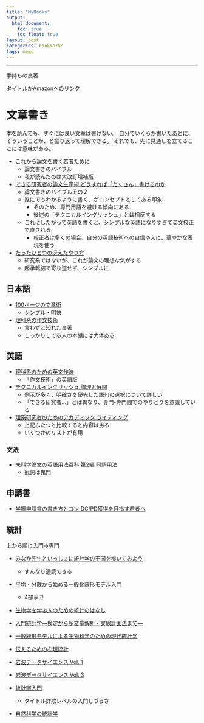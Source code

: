 ```yaml
---
title: "MyBooks"
output:
  html_document:
    toc: true
    toc_float: true
layout: post
categories: bookmarks
tags: memo
---
```


-------

手持ちの良著

タイトルがAmazonへのリンク

# 文章書き

本を読んでも、すぐには良い文章は書けない。
自分でいくらか書いたあとに、そういうことか、と振り返って理解できる。
それでも、先に見通しを立てることには意味がある。

- [これから論文を書く若者ために](https://www.amazon.co.jp/%E3%81%93%E3%82%8C%E3%81%8B%E3%82%89%E8%AB%96%E6%96%87%E3%82%92%E6%9B%B8%E3%81%8F%E8%8B%A5%E8%80%85%E3%81%AE%E3%81%9F%E3%82%81%E3%81%AB-%E7%A9%B6%E6%A5%B5%E3%81%AE%E5%A4%A7%E6%94%B9%E8%A8%82%E7%89%88-%E9%85%92%E4%BA%95-%E8%81%A1%E6%A8%B9/dp/4320005953)
    - 論文書きのバイブル
    - 私が読んだのは大改訂増補版
- [できる研究者の論文生産術 どうすれば「たくさん」書けるのか](https://www.amazon.co.jp/%E3%81%A7%E3%81%8D%E3%82%8B%E7%A0%94%E7%A9%B6%E8%80%85%E3%81%AE%E8%AB%96%E6%96%87%E7%94%9F%E7%94%A3%E8%A1%93-%E3%81%A9%E3%81%86%E3%81%99%E3%82%8C%E3%81%B0%E3%80%8C%E3%81%9F%E3%81%8F%E3%81%95%E3%82%93%E3%80%8D%E6%9B%B8%E3%81%91%E3%82%8B%E3%81%AE%E3%81%8B-KS%E7%A7%91%E5%AD%A6%E4%B8%80%E8%88%AC%E6%9B%B8-%E3%83%9D%E3%83%BC%E3%83%AB-J%E3%83%BB%E3%82%B7%E3%83%AB%E3%83%B4%E3%82%A3%E3%82%A2/dp/4061531530)
    - 論文書きのバイブルその２
    - 誰にでもわかるように書く、がコンセプトとしてある印象
        - そのため、専門用語を避ける傾向にある
        - 後述の「テクニカルイングリッシュ」とは相反する
    - これにしたがって英語を書くと、シンプルな英語になりすぎて英文校正で直される
        - 校正者は多くの場合、自分の英語技術への自信ゆえに、華やかな表現を使う

- [たったひとつの冴えたやり方](https://www.amazon.co.jp/dp/4152089512/ref=dp_ob_title_bk)
    - 研究系ではないが、これが論文の理想な気がする
    - 起承転結で寄り道せず、シンプルに

## 日本語

- [100ページの文章術](https://www.amazon.co.jp/100%E3%83%9A%E3%83%BC%E3%82%B8%E3%81%AE%E6%96%87%E7%AB%A0%E8%A1%93-%EF%BC%8D%E3%82%8F%E3%81%8B%E3%82%8A%E3%82%84%E3%81%99%E3%81%84%E6%96%87%E7%AB%A0%E3%81%AE%E6%9B%B8%E3%81%8D%E6%96%B9%E3%81%AE%E3%81%99%E3%81%B9%E3%81%A6%E3%81%8C%E3%81%93%E3%81%93%E3%81%AB%EF%BC%8D-%E9%85%92%E4%BA%95-%E8%81%A1%E6%A8%B9/dp/4320005856)
    - シンプル・明快
- [理科系の作文技術](https://www.amazon.co.jp/%E7%90%86%E7%A7%91%E7%B3%BB%E3%81%AE%E4%BD%9C%E6%96%87%E6%8A%80%E8%A1%93-%E4%B8%AD%E5%85%AC%E6%96%B0%E6%9B%B8-624-%E6%9C%A8%E4%B8%8B-%E6%98%AF%E9%9B%84/dp/4121006240/ref=sr_1_2?ie=UTF8&qid=1483189329&sr=8-2&keywords=%E7%90%86%E7%A7%91%E7%B3%BB%E3%81%AE%E3%81%9F%E3%82%81%E3%81%AE%E8%8B%B1%E6%96%87%E4%BD%9C%E6%B3%95)
    - 言わずと知れた良著
    - しっかりしてる人の本棚には大体ある

## 英語

- [理科系のための英文作法](https://www.amazon.co.jp/%E7%90%86%E7%A7%91%E7%B3%BB%E3%81%AE%E3%81%9F%E3%82%81%E3%81%AE%E8%8B%B1%E6%96%87%E4%BD%9C%E6%B3%95-%E6%96%87%E7%AB%A0%E3%82%92%E3%81%AA%E3%82%81%E3%82%89%E3%81%8B%E3%81%AB%E3%81%A4%E3%81%AA%E3%81%90%E5%9B%9B%E3%81%A4%E3%81%AE%E6%B3%95%E5%89%87-%E4%B8%AD%E5%85%AC%E6%96%B0%E6%9B%B8-%E6%9D%89%E5%8E%9F-%E5%8E%9A%E5%90%89/dp/412101216X/ref=sr_1_1?ie=UTF8&qid=1483189329&sr=8-1&keywords=%E7%90%86%E7%A7%91%E7%B3%BB%E3%81%AE%E3%81%9F%E3%82%81%E3%81%AE%E8%8B%B1%E6%96%87%E4%BD%9C%E6%B3%95)
    - 「作文技術」の英語版
- [テクニカルイングリッシュ 論理と展開](https://www.amazon.co.jp/%E3%83%86%E3%82%AF%E3%83%8B%E3%82%AB%E3%83%AB%E3%83%BB%E3%82%A4%E3%83%B3%E3%82%B0%E3%83%AA%E3%83%83%E3%82%B7%E3%83%A5%E2%80%95%E8%AB%96%E7%90%86%E3%81%A8%E5%B1%95%E9%96%8B-%E7%AF%A0%E7%94%B0-%E7%BE%A9%E6%98%8E/dp/4523263973)
    - 例示が多く、明確さを優先した語句の選択について詳しい
    - 「できる研究者...」とは異なり、専門-専門間でのやりとりを意識している
- [理系研究者のためのアカデミック ライティング](https://www.amazon.co.jp/%E7%90%86%E7%B3%BB%E7%A0%94%E7%A9%B6%E8%80%85%E3%81%AE%E3%81%9F%E3%82%81%E3%81%AE%E3%82%A2%E3%82%AB%E3%83%87%E3%83%9F%E3%83%83%E3%82%AF-%E3%83%A9%E3%82%A4%E3%83%86%E3%82%A3%E3%83%B3%E3%82%B0-%E3%83%92%E3%83%A9%E3%83%AA%E3%83%BC%E3%83%BB%E3%82%B0%E3%83%A9%E3%82%B9%E3%83%9E%E3%83%B3-%E3%83%87%E3%82%A3%E3%83%BC%E3%83%AB/dp/4489021186)
    - 上記ふたつと比較すると内容は劣る
    - いくつかのリストが有用

### 文法

- 未[科学論文の英語用法百科 第2編 冠詞用法](https://www.amazon.co.jp/%E7%A7%91%E5%AD%A6%E8%AB%96%E6%96%87%E3%81%AE%E8%8B%B1%E8%AA%9E%E7%94%A8%E6%B3%95%E7%99%BE%E7%A7%91-%E7%AC%AC2%E7%B7%A8-%E5%86%A0%E8%A9%9E%E7%94%A8%E6%B3%95-%E3%82%B0%E3%83%AC%E3%83%B3-%E3%83%91%E3%82%B1%E3%83%83%E3%83%88/dp/4814000480)
    - 冠詞は鬼門
  

## 申請書

- [学振申請書の書き方とコツ DC/PD獲得を目指す若者へ](https://www.amazon.co.jp/%E5%AD%A6%E6%8C%AF%E7%94%B3%E8%AB%8B%E6%9B%B8%E3%81%AE%E6%9B%B8%E3%81%8D%E6%96%B9%E3%81%A8%E3%82%B3%E3%83%84-DC-PD%E7%8D%B2%E5%BE%97%E3%82%92%E7%9B%AE%E6%8C%87%E3%81%99%E8%8B%A5%E8%80%85%E3%81%B8-KS%E7%A7%91%E5%AD%A6%E4%B8%80%E8%88%AC%E6%9B%B8-%E5%A4%A7%E4%B8%8A/dp/4061531603)


## 統計
上から順に入門→専門

- [みなか先生といっしょに統計学の王国を歩いてみよう]()
    - すんなり通読できる
- [平均・分散から始める一般化線形モデル入門]()
    - 4部まで
- [生物学を学ぶ人のための統計のはなし]()
- [入門統計学—検定から多変量解析・実験計画法まで—]()

- [一般線形モデルによる生物科学のための現代統計学]()
- [伝えるための心理統計]()
- [岩波データサイエンス Vol. 1]()
- [岩波データサイエンス Vol. 3]()

- [統計学入門]()
    - タイトル詐欺レベルの入門しづらさ
- [自然科学の統計学]()
